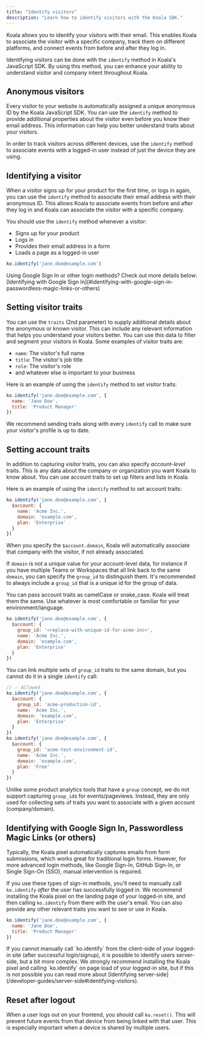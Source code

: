 ```yaml
---
title: "Identify visitors"
description: "Learn how to identify visitors with the Koala SDK."
---
```


Koala allows you to identify your visitors with their email. This enables Koala to associate the visitor with a specific company, track them on different platforms, and connect events from before and after they log in.

Identifying visitors can be done with the `identify` method in Koala's JavaScript SDK. By using this method, you can enhance your ability to understand visitor and company intent throughout Koala.

## Anonymous visitors

Every visitor to your website is automatically assigned a unique anonymous ID by the Koala JavaScript SDK. You can use the `identify` method to provide additional properties about the visitor even before you know their email address. This information can help you better understand traits about your visitors.

In order to track visitors across different devices, use the `identify` method to associate events with a logged-in user instead of just the device they are using.


## Identifying a visitor

When a visitor signs up for your product for the first time, or logs in again, you can use the `identify` method to associate their email address with their anonymous ID. This allows Koala to associate events from before and after they log in and Koala can associate the visitor with a specific company.

You should use the `identify` method whenever a visitor:
- Signs up for your product
- Logs in
- Provides their email address in a form
- Loads a page as a logged-in user

```js
ko.identify('jane.doe@example.com')
```

<Note>
  Using Google Sign In or other login methods? Check out more details below: [Identifying with Google Sign In](#identifying-with-google-sign-in-passwordless-magic-links-or-others)
</Note>

## Setting visitor traits

You can use the `traits` (2nd parameter) to supply additional details about the anonymous or known visitor. This can include any relevant information that helps you understand your visitors better. You can use this data to filter and segment your visitors in Koala. Some examples of visitor traits are:

- `name`: The visitor's full name
- `title`: The visitor's job title
- `role`: The visitor's role
- and whatever else is important to your business

Here is an example of using the `identify` method to set visitor traits:

```js
ko.identify('jane.doe@example.com', {
  name: 'Jane Doe',
  title: 'Product Manager'
})
```

We recommend sending traits along with every `identify` call to make sure your visitor's profile is up to date.

## Setting account traits

In addition to capturing visitor traits, you can also specify _account-level_ traits. This is any data about the company or organization you want Koala to know about. You can use account traits to set up filters and lists in Koala.

Here is an example of using the `identify` method to set account traits:

```js
ko.identify('jane.doe@example.com', {
  $account: {
    name: 'Acme Inc.',
    domain: 'example.com',
    plan: 'Enterprise'
  }
})
```

When you specify the `$account.domain`, Koala will automatically associate that company with the visitor, if not already associated. 

If `domain` is not a unique value for your account-level data, for instance if you have multiple Teams or Workspaces that all link back to the same `domain`, you can specify the `group_id` to distinguish them. It's recommended to always include a `group_id` that is a unique id for the group of data.

<Info>You can pass account traits as camelCase or snake_case. Koala will treat them the same. Use whatever is most comfortable or familiar for your environment/language.</Info>

```js
ko.identify('jane.doe@example.com', {
  $account: {
    group_id: '<replace-with-unique-id-for-acme-inc>',
    name: 'Acme Inc.',
    domain: 'example.com',
    plan: 'Enterprise'
  }
})
```

You can link multiple sets of `group_id` traits to the same domain, but you cannot do it in a single `identify` call:

```js
// ✅ Allowed
ko.identify('jane.doe@example.com', {
  $account: {
    group_id: 'acme-production-id',
    name: 'Acme Inc.',
    domain: 'example.com',
    plan: 'Enterprise'
  }
})
ko.identify('jane.doe@example.com', {
  $account: {
    group_id: 'acme-test-environment-id',
    name: 'Acme Inc.',
    domain: 'example.com',
    plan: 'Free'
  }
})
```

Unlike some product analytics tools that have a `group` concept, we do not support capturing `group_id`s for events/pageviews. Instead, they are only used for collecting sets of traits you want to associate with a given account (company/domain).

## Identifying with Google Sign In, Passwordless Magic Links (or others)

Typically, the Koala pixel automatically captures emails from form submissions, which works great for traditional login forms. However, for more advanced login methods, like Google Sign-In, GitHub Sign-In, or Single Sign-On (SSO), manual intervention is required. 

If you use these types of sign-in methods, you'll need to manually call `ko.identify` _after_ the user has successfully logged in. We recommend installing the Koala pixel on the landing page of your logged-in site, and then calling `ko.identify` from there with the user's email. You can also provide any other relevant traits you want to see or use in Koala.

```js
ko.identify('jane.doe@example.com', {
  name: 'Jane Doe', 
  title: 'Product Manager'
})
```

<Note>
  If you cannot manually call `ko.identify` from the client-side of your logged-in site (after successful login/signup), it is possible to identify users server-side, but a bit more complex. We strongly recommend installing the Koala pixel and calling `ko.identify` on page load of your logged-in site, but if this is not possible you can read more about [Identifying server-side](/developer-guides/server-side#identifying-visitors).
</Note>

## Reset after logout

When a user logs out on your frontend, you should call `ko.reset()`. This will prevent future events from that device from being linked with that user. This is especially important when a device is shared by multiple users.
